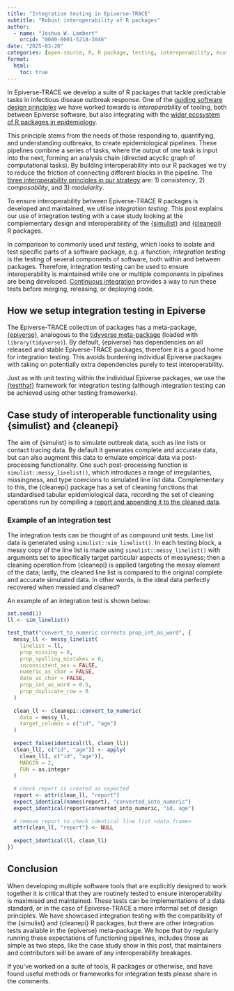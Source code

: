 ```yaml
---
title: "Integration testing in Epiverse-TRACE"
subtitle: "Robust interoperability of R packages"
author:
  - name: "Joshua W. Lambert"
    orcid: "0000-0001-5218-3046"
date: "2025-03-20"
categories: [open-source, R, R package, testing, interoperability, ecosystem]
format:
  html:
    toc: true
---
```


In Epiverse-TRACE we develop a suite of R packages that tackle predictable tasks in infectious disease outbreak response. One of the [guiding software design principles](https://epiverse-trace.github.io/blueprints/principles.html) we have worked towards is _interoperability_ of tooling, both between Epiverse software, but also integrating with the [wider ecosystem of R packages in epidemiology](https://epiverse-trace.github.io/slides/epireview-hackathon-july-2024/).

This principle stems from the needs of those responding to, quantifying, and understanding outbreaks, to create epidemiological pipelines. These pipelines combine a series of tasks, where the output of one task is input into the next, forming an analysis chain (directed acyclic graph of computational tasks). By building interoperability into our R packages we try to reduce the friction of connecting different blocks in the pipeline. The [three interoperability principles in our strategy](https://epiverse-trace.github.io/slides/interoperability-epiverse/) are: 1) _consistency_, 2) _composability_, and 3) _modularity_.

To ensure interoperability between Epiverse-TRACE R packages is developed and maintained, we utilise _integration testing_. This post explains our use of integration testing with a case study looking at the complementary design and interoperability of the [{simulist}](https://epiverse-trace.github.io/simulist/) and [{cleanepi}](https://epiverse-trace.github.io/cleanepi/) R packages.

::: {.callout-tip title="Different types of testing"}
In comparison to commonly used _unit testing_, which looks to isolate and test specific parts of a software package, e.g. a function; _integration testing_ is the testing of several components of software, both within and between packages. Therefore, integration testing can be used to ensure interoperability is maintained while one or multiple components in pipelines are being developed. [Continuous integration](https://en.wikipedia.org/wiki/Continuous_integration) provides a way to run these tests before merging, releasing, or deploying code.
:::

## How we setup integration testing in Epiverse

The Epiverse-TRACE collection of packages has a meta-package, [{epiverse}](https://epiverse-trace.github.io/epiverse/), analogous to the [tidyverse meta-package](https://www.tidyverse.org/blog/2023/03/tidyverse-2-0-0/) (loaded with `library(tidyverse)`). By default, {epiverse} has dependencies on all released and stable Epiverse-TRACE packages, therefore it is a good home for integration testing. This avoids burdening individual Epiverse packages with taking on potentially extra dependencies purely to test interoperability.

Just as with unit testing within the individual Epiverse packages, we use the [{testthat}](https://testthat.r-lib.org/) framework for integration testing (although integration testing can be achieved using other testing frameworks).

## Case study of interoperable functionality using {simulist} and {cleanepi}

The aim of {simulist} is to simulate outbreak data, such as line lists or contact tracing data. By default it generates complete and accurate data, but can also augment this data to emulate empirical data via post-processing functionality. One such post-processing function is `simulist::messy_linelist()`, which introduces a range of irregularities, missingness, and type coercions to simulated line list data. Complementary to this, the {cleanepi} package has a set of cleaning functions that standardised tabular epidemiological data, recording the set of cleaning operations run by compiling a [report and appending it to the cleaned data](https://epiverse-trace.github.io/cleanepi/articles/design_principle.html#output).

### Example of an integration test

The integration tests can be thought of as compound unit tests. Line list data is generated using `simulist::sim_linelist()`. In each testing block, a messy copy of the line list is made using `simulist::messy_linelist()` with arguments set to specifically target particular aspects of messyness; then a cleaning operation from {cleanepi} is applied targeting the messy element of the data; lastly, the cleaned line list is compared to the original complete and accurate simulated data. In other words, is the ideal data perfectly recovered when messied and cleaned?

An example of an integration test is shown below:

```r
set.seed(1)
ll <- sim_linelist()

test_that("convert_to_numeric corrects prop_int_as_word", {
  messy_ll <- messy_linelist(
    linelist = ll,
    prop_missing = 0,
    prop_spelling_mistakes = 0,
    inconsistent_sex = FALSE,
    numeric_as_char = FALSE,
    date_as_char = FALSE,
    prop_int_as_word = 0.5,
    prop_duplicate_row = 0
  )
  
  clean_ll <- cleanepi::convert_to_numeric(
    data = messy_ll, 
    target_columns = c("id", "age")
  )
  
  expect_false(identical(ll, clean_ll))
  clean_ll[, c("id", "age")] <- apply(
    clean_ll[, c("id", "age")], 
    MARGIN = 2, 
    FUN = as.integer
  )
  
  # check report is created as expected
  report <- attr(clean_ll, "report")
  expect_identical(names(report), "converted_into_numeric")
  expect_identical(report$converted_into_numeric, "id, age")
  
  # remove report to check identical line list <data.frame>
  attr(clean_ll, "report") <- NULL
  
  expect_identical(ll, clean_ll)
})
```

## Conclusion

When developing multiple software tools that are explicitly designed to work together it is critical that they are routinely tested to ensure interoperability is maximised and maintained. These tests can be implementations of a data standard, or in the case of Epiverse-TRACE a more informal set of design principles. We have showcased integration testing with the compatibility of the {simulist} and {cleanepi} R packages, but there are other integration tests available in the {epiverse} meta-package. We hope that by regularly running these expectations of functioning pipelines, includes those as simple as two steps, like the case study show in this post, that maintainers and contributors will be aware of any interoperability breakages.

If you've worked on a suite of tools, R packages or otherwise, and have found useful methods or frameworks for integration tests please share in the comments.
